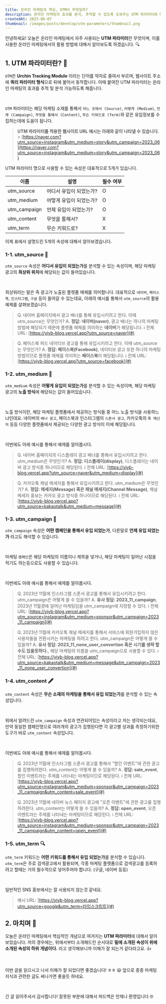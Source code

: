 ```yaml
---
title: 온라인 마케팅의 핵심, UTM이 무엇일까?
description: 온라인 마케팅의 효과를 분석, 추적할 수 있도록 도와주는 UTM 파라미터에 대해서 알아봅시다.
createdAt: 2023-06-07
thumbnail: /images/posts/develop/utm-parameters/thumbnail.png
---
```


안녕하세요! 오늘은 온라인 마케팅에서 자주 사용되는 **UTM 파라미터**란 무엇이며, 이를 사용한 온라인 마케팅에서의 활용 방법에 대해서 알아보도록 하겠습니다. 🔍

## 1. UTM 파라미터란? 🤔

`UTM`은 **Urchin Tracking Module** 이라는 단어를 약자로 줄여서 부르며, 웹사이트 주소에 **쿼리 파라미터 형식**으로 뒤에 붙어서 동작합니다. 이때 붙여진 UTM 파라미터는 온라인 마케팅의 효과를 추적 및 분석 가능하도록 해줍니다.

<br />

`UTM` 파라미터는 해당 마케팅 소재를 통해서 `어느 곳에서 (Source)`, `어떻게 (Medium)`, `언제 (Campaign)`, `무엇을 통해서 (Content)`, `무슨 키워드로 (Term)`와 같은 유입정보를 수집하는데에 도움이 됩니다.

> **UTM 파라미터를 적용한 웹사이트 URL 예시는 아래와 같이 나타낼 수 있습니다.** > [https://naver.com?utm_source=instagram&utm_medium=story&utm_campaign=2023_06](https://naver.com?utm_source=instagram&utm_medium=story&utm_campaign=2023_06)

UTM 파라미터 명으로 사용할 수 있는 속성은 대표적으로 5개가 있습니다.

| 이름         | 설명                    | 필수 여부 |
| ------------ | ----------------------- | --------- |
| utm_source   | 어디서 유입이 되었는가? | O         |
| utm_medium   | 어떻게 유입이 되었는가? | O         |
| utm_campaign | 언제 유입이 되었는가?   | O         |
| utm_content  | 무엇을 통해서?          | X         |
| utm_term     | 무슨 키워드로?          | X         |

이제 표에서 설명드린 5개의 속성에 대해서 알아보겠습니다.

### 1-1. utm_source 🚀

`utm_source` 속성은 **어디서 유입이 되었는가**를 분석할 수 있는 속성이며, 해당 마케팅 광고의 **최상위 위치**에 해당되는 값이 들어있습니다.

<br />

최상위라는 말은 즉 광고가 노출된 플랫폼 매체를 의미합니다. 대표적으로 `네이버`, `페이스북`, `인스타그램`, `구글` 등이 들어갈 수 있는데요, 아래의 예시를 통해서 `utm_source`의 활용 예제를 살펴보겠습니다.

> Q. 네이버 홈페이지에서 광고 배너를 통해 유입시키려고 한다. 이때 utm_source는 무엇인가?
> A. **정답: 네이버(naver)**, 광고 배너는 하나의 마케팅 방법에 해당되기 때문에 플랫폼 매체를 의미하는 **네이버**가 해당됩니다.
> ℹ️ 전체 URL: [https://yiyb-blog.vercel.app?utm_source=naver](#)

> Q. 페이스북 피드 네이티브 광고를 통해 유입시키려고 한다. 이때 utm_source는 무엇인가?
> A. **정답: 페이스북(Facebook)**, 네이티브 광고 또한 하나의 마케팅 방법이므로 플랫폼 매체를 의미하는 **페이스북**이 해당됩니다.
> ℹ️ 전체 URL: [https://yiyb-blog.vercel.app?utm_source=facebook](#)

### 1-2. utm_medium 📘

`utm_medium` 속성은 **어떻게 유입이 되었는가**를 분석할 수 있는 속성이며, 해당 마케팅 광고의 **노출 방식**에 해당되는 값이 들어있습니다.

<br />

노출 방식이란, 해당 마케팅 플랫폼에서 제공하는 방식들 중 어느 노출 방식을 사용하느냐인데요. 네이버의 `배너 광고`, 페이스북과 인스타그램의 `스폰서 광고`, 카카오톡의 `톡 메신저` 등등 다양한 플랫폼에서 제공되는 다양한 광고 방식이 이에 해당됩니다.

<br />

이번에도 아래 예시를 통해서 예제를 알아봅시다.

> Q. 네이버 홈페이지의 디스플레이 광고 배너를 통해서 유입시키려고 한다. utm_medium은 무엇인가?
> A. **정답: 디스플레이(display)**, 디스플레이는 네이버 광고 방식중 하나이므로 해당된다.
> ℹ️ 전체 URL: [https://yiyb-blog.vercel.app?utm_source=naver&utm_medium=display](#)

> Q. 카카오톡 채널 메세지를 통해서 유입시키려고 한다. utm_medium은 무엇인가?
> A. **정답: 메세지(Message) 혹은 채널 메세지(Channel Message)**, 채널 메세지 홍보는 카카오 광고 방식중 하나이므로 해당된다.
> ℹ️ 전체 URL: [https://yiyb-blog.vercel.app?utm_source=kakaotalk&utm_medium=message](#)

### 1-3. utm_campaign 📆

`utm_campaign` 속성은 **어떤 캠페인을 통해서 유입 되었는가**, 다른말로 **언제 유입 되었는가** 라고도 해석할 수 있습니다.

<br />

마케팅 `캠페인`은 해당 마케팅의 이름이나 제목을 넣거나, 해당 마케팅이 일어난 시점을 적기도 하는등으로도 사용할 수 있습니다.

<br />

이번에도 아래 예시를 통해서 예제를 알아봅시다.

> Q. 2023년 11월에 인스타그램 스폰서 광고를 통해서 유입시키려고 한다. utm_campaign은 어떻게 쓸 수 있을까?
> A. **유사 정답: 2023_11_campaign**, 2023년 11월경에 일어난 마케팅임을 utm_campaign에 지정할 수 있다.
> ℹ️ 전체 URL: [https://yiyb-blog.vercel.app?utm_source=instagram&utm_medium=sponsor&utm_campaign=2023_11_campaign](#)

> Q. 2023년 11월에 카카오톡 채널 메세지를 통해서 서비스에 회원가입하지 않은 사용자들을 전환시키는 마케팅을 하려고 한다. utm_campaign은 어떻게 쓸 수 있을까?
> A. **유사 정답: 2023_11_none_user_convertion 혹은 시기를 생략 할 수도 있을듯하다.**, 해당 마케팅의 이름을 utm_campaign으로 사용할 수 있다.
> ℹ️ 전체 URL: [https://yiyb-blog.vercel.app?utm_source=kakaotalk&utm_medium=message&utm_campaign=2023_11_none_user_convertion](#)

### 1-4. utm_content 🖋️

`utm_content` 속성은 **무슨 소재의 마케팅을 통해서 유입 되었는가**를 분석할 수 있는 속성입니다.

<br />

위에서 알려드린 `utm_campaign` 속성과 연관되어있는 속성이라고 저는 생각되는데요, 만약 동일한 캠페인명으로 여러개의 광고가 집행된다면 각 광고별 성과를 측정하기위한 도구가 바로 `utm_content` 속성입니다.

<br />

이번에도 아래 예시를 통해서 예제를 알아봅시다.

> Q. 2023년 11월에 인스타그램 스폰서 광고를 통해서 "할인 이벤트"에 관한 광고를 집행하려한다. utm_content는 어떻게 쓸 수 있을까?
> A. **정답: sale_event**, 할인 이벤트라는 주제를 나타내는 마케팅이므로 해당된다.
> ℹ️ 전체 URL: [https://yiyb-blog.vercel.app?utm_source=instagram&utm_medium=sponsor&utm_campaign=2023_11_campaign&utm_content=sale_event](#)

> Q. 2023년 11월에 네이버 뉴스 페이지 광고에 "오픈 이벤트"에 관한 광고를 집행하려한다. utm_content는 어떻게 쓸 수 있을까?
> A. **정답: open_event**, 오픈 이벤트라는 주제를 나타내는 마케팅이므로 해당된다.
> ℹ️ 전체 URL: [https://yiyb-blog.vercel.app?utm_source=instagram&utm_medium=sponsor&utm_campaign=2023_11_campaign&utm_content=open_event](#)

### 1-5. utm_term 🔍

`utm_term` 키워드는 **어떤 키워드를 통해서 유입 되었는가**를 분석할 수 있습니다. `utm_term`은 주로 검색광고에서 활용되며, 각종 마케팅 플랫폼으로 검색광고를 등록하려고 할때는 거의 필수적으로 넣어주어야 합니다. (구글, 네이버 등등)

<br />

일반적인 SNS 홍보에서는 잘 사용되지 않는것 같네요.

> 예시 URL: [https://yiyb-blog.vercel.app?utm_source=google&utm_term=타입스크립트](#)

## 2. 마치며 📌

오늘은 온라인 마케팅에서 핵심적인 개념으로 여겨지는 **UTM 파라미터**에 대해서 알아보았습니다. 저의 경우에는, 위에서부터 소개해드린 순서대로 **밑에 소개된 속성이 위에 소개된 속성의 하위 개념이다.** 라고 생각해보니까 이해가 잘 되는거 같더라고요. 👍

<br />

이번 글을 읽으시고 나서 이해가 잘 되었다면 좋겠습니다! ㅎㅎ 😃 앞으로 종종 마케팅 지식과 관련한 글도 써나가면 좋을듯 하네요.

<br />

긴 글 읽어주셔서 감사합니다! 잘못된 부분에 대해서 피드백은 언제나 환영입니다 🤓
